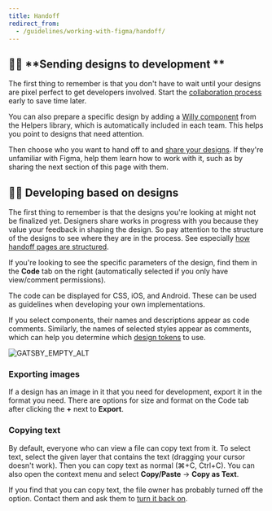 ```yaml
---
title: Handoff
redirect_from:
  - /guidelines/working-with-figma/handoff/
---
```


## **👩‍🎨** **Sending designs to development **

The first thing to remember is that you don't have to wait
until your designs are pixel perfect to get developers involved.
Start the [collaboration process](/kiwi-use/guides/working-with-figma/collaboration/)
early to save time later.

You can also prepare a specific design by adding a [Willy component](https://www.figma.com/file/Mutou0a3WLf4bZrApWVRU9Kz/Helpers?node-id=43215%3A13)
from the Helpers library, which is automatically included in each team.
This helps you point to designs that need attention.

<ImageContainer size="medium" />

Then choose who you want to hand off to and [share your designs](/kiwi-use/guides/working-with-figma/collaboration/#sharing-your-designs).
If they're unfamiliar with Figma, help them learn how to work with it,
such as by sharing the next section of this page with them.

## **👨‍💻** **Developing based on designs**

The first thing to remember is that the designs you're looking at might not be finalized yet.
Designers share works in progress with you because they value your feedback in shaping the design.
So pay attention to the structure of the designs to see where they are in the process.
See especially [how handoff pages are structured](/kiwi-use/guides/working-with-figma/structure/#handoff).

If you're looking to see the specific parameters of the design,
find them in the **Code** tab on the right
(automatically selected if you only have view/comment permissions).

The code can be displayed for CSS, iOS, and Android.
These can be used as guidelines when developing your own implementations.

If you select components, their names and descriptions appear as code comments.
Similarly, the names of selected styles appear as comments,
which can help you determine which [design tokens](/foundation/design-tokens/) to use.

![GATSBY_EMPTY_ALT](../../../../images/working-with-figma/FigmaCodeComments.png)

### Exporting images

If a design has an image in it that you need for development, export it in the format you need.
There are options for size and format on the
Code tab after clicking the **+** next to **Export**.

<ImageContainer size="medium" />

### Copying text

By default, everyone who can view a file can copy text from it.
To select text, select the given layer that contains the text
(dragging your cursor doesn't work).
Then you can copy text as normal (⌘+C, Ctrl+C).
You can also open the context menu and select **Copy/Paste** → **Copy as Text**.

If you find that you can copy text, the file owner has probably turned off the option.
Contact them and ask them to [turn it back on](https://help.figma.com/hc/en-us/articles/360040045574-Restrict-who-can-copy-and-share-files).
